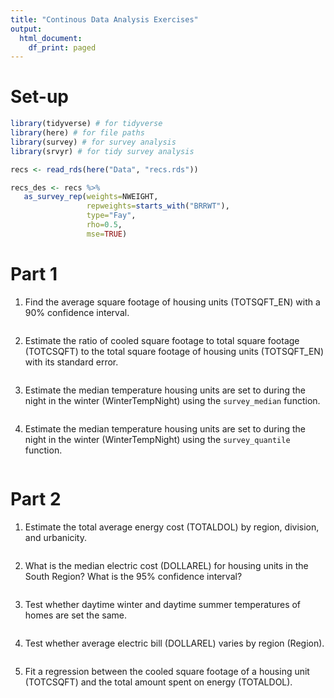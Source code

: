 ```yaml
---
title: "Continous Data Analysis Exercises"
output:
  html_document:
    df_print: paged
---
```


# Set-up
```r
library(tidyverse) # for tidyverse
library(here) # for file paths
library(survey) # for survey analysis
library(srvyr) # for tidy survey analysis

recs <- read_rds(here("Data", "recs.rds"))

recs_des <- recs %>%
   as_survey_rep(weights=NWEIGHT,
                 repweights=starts_with("BRRWT"),
                 type="Fay",
                 rho=0.5,
                 mse=TRUE)
```

# Part 1

1. Find the average square footage of housing units (TOTSQFT_EN) with a 90% confidence interval.

```r

```

2. Estimate the ratio of cooled square footage to total square footage (TOTCSQFT) to the total square footage of housing units (TOTSQFT_EN) with its standard error.

```r

```

3. Estimate the median temperature housing units are set to during the night in the winter (WinterTempNight) using the `survey_median` function.

```r

```

4. Estimate the median temperature housing units are set to during the night in the winter (WinterTempNight) using the `survey_quantile` function.

```r

```

# Part 2

1. Estimate the total average energy cost (TOTALDOL) by region, division, and urbanicity.

```r

```

2. What is the median electric cost (DOLLAREL) for housing units in the South Region? What is the 95% confidence interval?

```r

```

3. Test whether daytime winter and daytime summer temperatures of homes are set the same.

```r

```

4. Test whether average electric bill (DOLLAREL) varies by region (Region).

```r

```

5. Fit a regression between the cooled square footage of a housing unit (TOTCSQFT) and the total amount spent on energy (TOTALDOL).

```r

```

